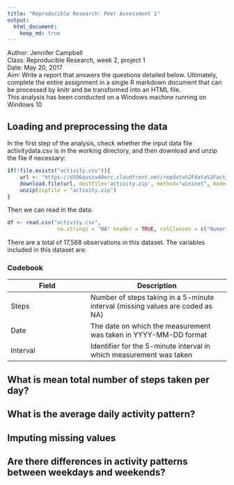 ```yaml
---
title: "Reproducible Research: Peer Assessment 1"
output: 
  html_document:
    keep_md: true
---
```


Author: Jennifer Campbell  
Class: Reproducible Research, week 2, project 1  
Date: May 20, 2017  
Aim: Write a report that answers the questions detailed below. Ultimately, complete the entire assignment in a single R markdown document that can be processed by knitr and be transformed into an HTML file.  
This analysis has been conducted on a Windows machine running on Windows 10

## Loading and preprocessing the data
In the first step of the analysis, check whether the input data file activitydata.csv is in the working directory, 
and then download and unzip the file if necessary:

``` r
if(!file.exists("activity.csv")){
    url <- "https://d396qusza40orc.cloudfront.net/repdata%2Fdata%2Factivity.zip"
    download.file(url, destfile='activity.zip', method="wininet", mode="wb")
    unzip(zipfile = "activity.zip")
}
```

Then we can read in the data:  
```r
df <- read.csv("activity.csv", 
                na.strings = "NA" header = TRUE, colClasses = c("Numeric","Character","Numeric"))
```                

There are a total of 17,568 observations in this dataset. 
The variables included in this dataset are:

### Codebook  
| Field | Description|
|-------|------------|
|Steps | Number of steps taking in a 5-minute interval (missing values are coded as NA) |
|Date | The date on which the measurement was taken in YYYY-MM-DD format |
|Interval | Identifier for the 5-minute interval in which measurement was taken |




## What is mean total number of steps taken per day?



## What is the average daily activity pattern?



## Imputing missing values



## Are there differences in activity patterns between weekdays and weekends?
